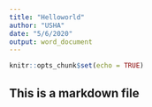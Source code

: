 ```yaml
---
title: "Helloworld"
author: "USHA"
date: "5/6/2020"
output: word_document
---
```


```r
knitr::opts_chunk$set(echo = TRUE)
```

## This is a markdown file